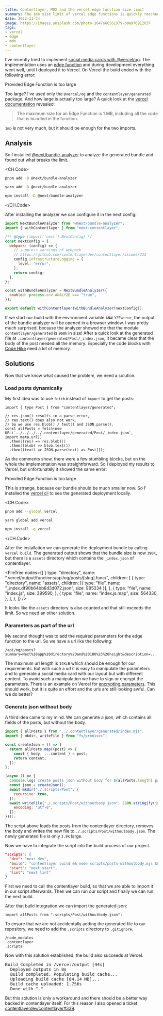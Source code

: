 ```yaml
---
title: Contentlayer, MDX and the vercel edge function size limit
summary: The 1mb size limit of vercel edge functions is quickly reached with Contentlayer and MDX
date: 2022-11-24
image: https://images.unsplash.com/photo-1647666561879-b0a970912037
tags:
- vercel
- edge
- mdx
- contentlayer
---
```


I've recently tried to implement [social media cards with @vercel/og](/posts/2022-11-27-social-media-cards).
The implementation uses an [edge function](https://vercel.com/docs/concepts/functions/edge-functions)
and during development everything went well, until I deployed it to Vercel.
On Vercel the build ended with the following error:

<Notification type="error">
  Provided Edge Function is too large
</Notification>

Too large?
I've used only the `@vercel/og` and the `contentlayer/generated` package.
And how large is actually too large?
A quick look at the [vercel documentation](https://vercel.com/docs/concepts/functions/edge-functions#limitations) revealed:

> The maximum size for an Edge Function is 1 MB, including all the code that is bundled in the function.

`1mb` is not very much, but it should be enough for the two imports.

## Analysis

So I installed [@next/bundle-analyzer](https://www.npmjs.com/package/@next/bundle-analyzer) to analyze the generated bundle and
found out what breaks the limit.

<CH.Code>

```bash pnpm
pnpm add -D @next/bundle-analyzer
```

```bash yarn
yarn add -D @next/bundle-analyzer
```

```bash npm
npm install -D @next/bundle-analyzer
```

</CH.Code>

After installing the analyzer we can configure it in the next config:

```js next.config.mjs focus=1,16:20
import NextBundleAnalyzer from "@next/bundle-analyzer";
import { withContentlayer } from "next-contentlayer";

/** @type {import('next').NextConfig} */
const nextConfig = {
  webpack: (config) => {
    // suppress warnings of webpack
    // https://github.com/contentlayerdev/contentlayer/issues/313
    config.infrastructureLogging = {
      level: "error",
    };
    return config;
  },
};

const withBundleAnalyzer = NextBundleAnalyzer({
  enabled: process.env.ANALYZE === "true",
});

export default withContentlayer(withBundleAnalyzer(nextConfig));
```

If we start our build with the environment variable `ANALYZE=true`, the output of the bundle analyzer will be opened in a browser window.
I was pretty much surprised, because the analyzer showed me that the module `contentlayer/generated` is `960k` in size!
After a quick look at the generated file at `.contentlayer/generated/Post/_index.json`,
it became clear that the body of the post needed all the memory.
Especially the code blocks with [Code Hike](https://codehike.org/) need a lot of memory.

## Solutions

Now that we know what caused the problem, we need a solution.

### Load posts dynamically

My first idea was to use `fetch` instead of `import` to get the posts:

```tsx pages/api/og/posts/[slug].tsx
import { type Post } from "contentlayer/generated";

// res.json() results in a parse error,
// res.text() does also not work.
// So we use res.blob() / text() and JSON.parse().
const allPosts = fetch(new URL(`../../../../.contentlayer/generated/Post/_index.json`, import.meta.url))
  .then((res) => res.blob())
  .then((blob) => blob.text())
  .then((text) => JSON.parse(text) as Post[]);
```

As the comments show, there were a few stumbling blocks, but on the whole the implementation was straightforward.
So I deployed my results to Vercel, but unfortunately it showed the same error:

<Notification type="error">
  Provided Edge Function is too large
</Notification>

This is strange, because our bundle should be much smaller now.
So I' installed the [vercel cli](https://www.npmjs.com/package/vercel) to see the generated deployment locally.

<CH.Code>

```bash pnpm
pnpm add --global vercel
```

```bash yarn
yarn global add vercel
```

```bash npm
npm install -g vercel
```

</CH.Code>

After the installation we can generate the deployment bundle by calling `vercel build`.
The generated output shows that the bundle size is now `390K`,
but there is a `assets` directory which contains the `_index.json` of contentlayer.

<FileTree
  nodes={[
    {
      type: "directory",
      name: ".vercel/output/functions/api/og/posts/[slug].func/",
      children: [
        {
          type: "directory",
          name: "assets",
          children: [{ type: "file", name: "_index.df90b64bb8d3d072.json", size: 985334 }],
        },
        {
          type: "file",
          name: "index.js",
          size: 399590,
        },
        {
          type: "file",
          name: "index.js.map",
          size: 564330,
        },
      ],
    },
  ]}
/>

It looks like the `assets` directory is also counted and that still exceeds the limit.
So we need an other solution.

### Parameters as part of the url

My second thought was to add the required parameters for the edge function to the url.
So we have a url like the following:

```text
/api/og/posts?summary=Next%20app%20directory%20and%20100%25%20height&description=...
```

The maximum url length is `14KiB` which should be enough for our requirements.
But with such a url it is easy to manipulate the parameters and
to generate a social media card with our layout but with different content.
To avoid such a manipulation we have to sign or encrypt the parameters.
There is an example on Vercel for [encrypting parameters](https://vercel.com/docs/concepts/functions/edge-functions/og-image-examples#encrypting-parameters).
This should work, but it is quite an effort and the urls are still looking awful.
Can we do better?

### Generate json without body

A third idea came to my mind.
We can generate a json, which contains all fields of the posts, but without the body.

```js scripts/posts-withoutbody.mjs
import { allPosts } from "../.contentlayer/generated/index.mjs";
import { mkdir, writeFile } from "fs/promises";

const createJson = () => {
  return allPosts.map((post) => {
    const { body, ...content } = post;
    return content;
  });
};

(async () => {
  console.log(`create posts json without body for ${allPosts.length} paths`);
  const json = createJson();
  await mkdir("./.scripts/Post", {
    recursive: true,
  });
  await writeFile("./.scripts/Post/withoutbody.json", JSON.stringify(json, null, 2), {
    encoding: "utf-8",
  });
})();
```

The script above loads the posts from the contentlayer directory,
removes the body and writes the new file to `./.scripts/Post/withoutbody.json`.
The newly generated file is only `3.9K` large.

Now we have to integrate the script into the build process of our project.

```json package.json focus=3
"scripts": {
  "dev": "next dev",
  "build": "contentlayer build && node scripts/posts-withoutbody.mjs && next build",
  "start": "next start",
  "lint": "next lint"
}
```

First we need to call the contentlayer build,
so that we are able to import it in our script afterwards.
Then we can run our script and finally we can run the next build.

After that build integration we can import the generated json:

```tsx pages/api/og/[slug].tsx
import allPosts from ".scripts/Post/withoutbody.json";
```

To ensure that we are not accidentally adding the generated file to our repository,
we need to add the `.scripts` directory to `.gitignore`.

```text focus=3
/node_modules
.contentlayer
.scripts
```

Now with this solution established, the build also succeeds at Vercel.

<Notification type="success">
  <pre>Build Completed in /vercel/output [44s]
  Deployed outputs in 8s
  Build completed. Populating build cache...
  Uploading build cache [84.14 MB]...
  Build cache uploaded: 1.756s
  Done with "."</pre>
</Notification>

But this solution is only a workaround and there should be a better way backed in contentlayer itself.
For this reason I also opened a ticket [contentlayerdev/contentlayer#339](https://github.com/contentlayerdev/contentlayer/issues/339).
